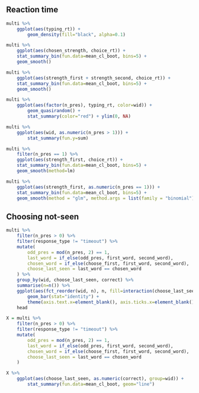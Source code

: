 
## Reaction time

```r
multi %>%
    ggplot(aes(typing_rt)) + 
        geom_density(fill="black", alpha=0.1)

multi %>% 
    ggplot(aes(chosen_strength, choice_rt)) + 
    stat_summary_bin(fun.data=mean_cl_boot, bins=5) + 
    geom_smooth()

multi %>% 
    ggplot(aes(strength_first + strength_second, choice_rt)) + 
    stat_summary_bin(fun.data=mean_cl_boot, bins=5) + 
    geom_smooth()

multi %>% 
    ggplot(aes(factor(n_pres), typing_rt, color=wid)) + 
        geom_quasirandom() +
        stat_summary(color="red") + ylim(0, NA)

multi %>% 
    ggplot(aes(wid, as.numeric(n_pres > 1))) +
        stat_summary(fun.y=sum)

multi %>% 
    filter(n_pres == 1) %>%
    ggplot(aes(strength_first, choice_rt)) +
    stat_summary_bin(fun.data=mean_cl_boot, bins=5) +
    geom_smooth(method=lm)

multi %>% 
    ggplot(aes(strength_first, as.numeric(n_pres == 1))) +
    stat_summary_bin(fun.data=mean_cl_boot, bins=5) +
    geom_smooth(method = "glm", method.args = list(family = "binomial"), formula=y~x)
```

## Choosing not-seen

```r
multi %>% 
    filter(n_pres > 0) %>% 
    filter(response_type != "timeout") %>% 
    mutate(
        odd_pres = mod(n_pres, 2) == 1,
        last_word = if_else(odd_pres, first_word, second_word),
        chosen_word = if_else(choose_first, first_word, second_word),
        choose_last_seen = last_word == chosen_word
    ) %>% 
    group_by(wid, choose_last_seen, correct) %>% 
    summarise(n=n()) %>% 
    ggplot(aes(fct_reorder(wid, n), n, fill=interaction(choose_last_seen, correct))) + 
        geom_bar(stat="identity") + 
        theme(axis.text.x=element_blank(), axis.ticks.x=element_blank()) + xlab("participant")
    head

```

```r
X = multi %>% 
    filter(n_pres > 0) %>% 
    filter(response_type != "timeout") %>% 
    mutate(
        odd_pres = mod(n_pres, 2) == 1,
        last_word = if_else(odd_pres, first_word, second_word),
        chosen_word = if_else(choose_first, first_word, second_word),
        choose_last_seen = last_word == chosen_word
    ) 

X %>% 
    ggplot(aes(choose_last_seen, as.numeric(correct), group=wid)) +
        stat_summary(fun.data=mean_cl_boot, geom="line")
```



